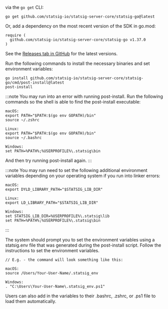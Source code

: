 via the `go get` CLI:

```
go get github.com/statsig-io/statsig-server-core/statsig-go@latest
```

Or, add a dependency on the most recent version of the SDK in go.mod:

```
require (
  github.com/statsig-io/statsig-server-core/statsig-go v1.37.0
)
```

See the [Releases tab in GitHub](https://github.com/statsig-io/statsig-server-core/releases) for the latest versions.

Run the following commands to install the necessary binaries and set environment variables:

```
go install github.com/statsig-io/statsig-server-core/statsig-go/cmd/post-install@latest
post-install
```

:::note 
You may run into an error with running post-install. Run the following commands so the shell is able to find the post-install executable: 

```
macOS:
export PATH="$PATH:$(go env GOPATH)/bin"
source ~/.zshrc

Linux:
export PATH="$PATH:$(go env GOPATH)/bin"
source ~/.bashrc

Windows:
set PATH=%PATH%;%USERPROFILE%\.statsig\bin

```


And then try running post-install again.
:::

:::note
You may run need to set the following additional environment variables depending on your operating system if you run into linker errors:

```
macOS:
export DYLD_LIBRARY_PATH="$STATSIG_LIB_DIR"

Linux:
export LD_LIBRARY_PATH="$STATSIG_LIB_DIR"

Windows:
set STATSIG_LIB_DIR=%USERPROFILE%\.statsig\lib
set PATH=%PATH%;%USERPROFILE%\.statsig\bin
```
:::


The system should prompt you to set the environment variables using a statsig.env file that was generated during the post-install script.
Follow the instructions to set the environment variables.

```
// E.g. - the command will look something like this:

macOS: 
source /Users/Your-User-Name/.statsig_env

Windows: 
. "C:\Users\Your-User-Name\.statsig_env.ps1"
```

Users can also add in the variables to their .bashrc, .zshrc, or .ps1 file to load them automatically.



